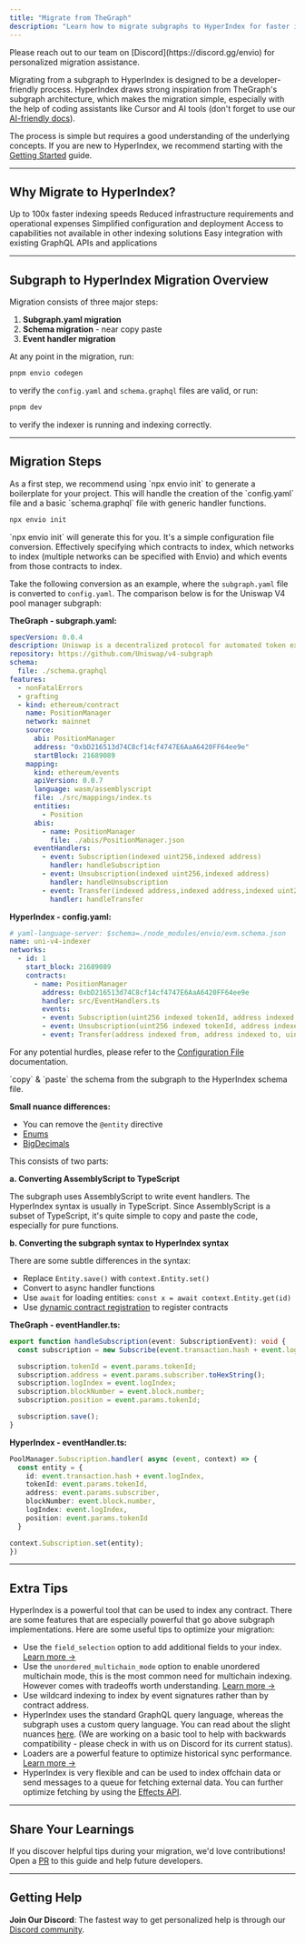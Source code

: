 ```yaml
---
title: "Migrate from TheGraph"
description: "Learn how to migrate subgraphs to HyperIndex for faster indexing and easier integration."
---
```


<Callout icon="info-circle" color="#3B82F6" iconType="regular">
Please reach out to our team on [Discord](https://discord.gg/envio) for personalized migration assistance.
</Callout>

Migrating from a subgraph to HyperIndex is designed to be a developer-friendly process. HyperIndex draws strong inspiration from TheGraph's subgraph architecture, which makes the migration simple, especially with the help of coding assistants like Cursor and AI tools (don't forget to use our [AI-friendly docs](/HyperIndex-LLM/hyperindex-complete)).

The process is simple but requires a good understanding of the underlying concepts. If you are new to HyperIndex, we recommend starting with the [Getting Started](/HyperIndex/getting-started) guide.

---

## Why Migrate to HyperIndex?

<CardGroup cols={2}>
  <Card title="Superior Performance" icon="gauge-high">
    Up to 100x faster indexing speeds
  </Card>
  
  <Card title="Lower Costs" icon="dollar-sign">
    Reduced infrastructure requirements and operational expenses
  </Card>
  
  <Card title="Better Developer Experience" icon="code">
    Simplified configuration and deployment
  </Card>
  
  <Card title="Advanced Features" icon="sparkles">
    Access to capabilities not available in other indexing solutions
  </Card>
  
  <Card title="Seamless Integration" icon="plug">
    Easy integration with existing GraphQL APIs and applications
  </Card>
</CardGroup>

---

## Subgraph to HyperIndex Migration Overview

Migration consists of three major steps:

1. **Subgraph.yaml migration**
2. **Schema migration** - near copy paste
3. **Event handler migration**

At any point in the migration, run:

```bash >_ terminal
pnpm envio codegen
```

to verify the `config.yaml` and `schema.graphql` files are valid, or run:

```bash >_ terminal
pnpm dev
```

to verify the indexer is running and indexing correctly.

---

## Migration Steps

<Steps>

<Step title="Generate a boilerplate">
As a first step, we recommend using `npx envio init` to generate a boilerplate for your project. This will handle the creation of the `config.yaml` file and a basic `schema.graphql` file with generic handler functions.

```bash >_ terminal
npx envio init
```
</Step>

<Step title="Convert subgraph.yaml to config.yaml">
`npx envio init` will generate this for you. It's a simple configuration file conversion. Effectively specifying which contracts to index, which networks to index (multiple networks can be specified with Envio) and which events from those contracts to index.

Take the following conversion as an example, where the `subgraph.yaml` file is converted to `config.yaml`. The comparison below is for the Uniswap V4 pool manager subgraph:

**TheGraph - subgraph.yaml:**
```yaml icon="/icons/yaml-icon.png" title="subgraph.yaml"
specVersion: 0.0.4
description: Uniswap is a decentralized protocol for automated token exchange on Ethereum.
repository: https://github.com/Uniswap/v4-subgraph
schema:
  file: ./schema.graphql
features:
  - nonFatalErrors
  - grafting
  - kind: ethereum/contract
    name: PositionManager
    network: mainnet
    source:
      abi: PositionManager
      address: "0xbD216513d74C8cf14cf4747E6AaA6420FF64ee9e"
      startBlock: 21689089
    mapping:
      kind: ethereum/events
      apiVersion: 0.0.7
      language: wasm/assemblyscript
      file: ./src/mappings/index.ts
      entities:
        - Position
      abis:
        - name: PositionManager
          file: ./abis/PositionManager.json
      eventHandlers:
        - event: Subscription(indexed uint256,indexed address)
          handler: handleSubscription
        - event: Unsubscription(indexed uint256,indexed address)
          handler: handleUnsubscription
        - event: Transfer(indexed address,indexed address,indexed uint256)
          handler: handleTransfer
```

**HyperIndex - config.yaml:**
```yaml icon="/icons/yaml-icon.png" title="config.yaml"
# yaml-language-server: $schema=./node_modules/envio/evm.schema.json
name: uni-v4-indexer
networks:
  - id: 1
    start_block: 21689089
    contracts:      
      - name: PositionManager
        address: 0xbD216513d74C8cf14cf4747E6AaA6420FF64ee9e
        handler: src/EventHandlers.ts
        events:        
        - event: Subscription(uint256 indexed tokenId, address indexed subscriber)
        - event: Unsubscription(uint256 indexed tokenId, address indexed subscriber)          
        - event: Transfer(address indexed from, address indexed to, uint256 indexed id)
```

For any potential hurdles, please refer to the [Configuration File](/HyperIndex/Guides/configuration-file) documentation.
</Step>

<Step title="Migrate the schema">
`copy` & `paste` the schema from the subgraph to the HyperIndex schema file.

**Small nuance differences:**

- You can remove the `@entity` directive
- [Enums](/HyperIndex/Guides/schema-file#enum-types)
- [BigDecimals](/HyperIndex/Guides/schema-file#working-with-bigdecimal)
</Step>

<Step title="Migrate event handlers">
This consists of two parts:

**a. Converting AssemblyScript to TypeScript**

The subgraph uses AssemblyScript to write event handlers. The HyperIndex syntax is usually in TypeScript. Since AssemblyScript is a subset of TypeScript, it's quite simple to copy and paste the code, especially for pure functions.

**b. Converting the subgraph syntax to HyperIndex syntax**

There are some subtle differences in the syntax:

- Replace `Entity.save()` with `context.Entity.set()`
- Convert to async handler functions
- Use `await` for loading entities: `const x = await context.Entity.get(id)`
- Use [dynamic contract registration](/HyperIndex/Advanced/dynamic-contracts) to register contracts

**TheGraph - eventHandler.ts:**
```typescript icon="/icons/typescript-icon.png" title="eventHandler.ts"
export function handleSubscription(event: SubscriptionEvent): void {
  const subscription = new Subscribe(event.transaction.hash + event.logIndex);

  subscription.tokenId = event.params.tokenId;
  subscription.address = event.params.subscriber.toHexString();
  subscription.logIndex = event.logIndex;
  subscription.blockNumber = event.block.number;
  subscription.position = event.params.tokenId;

  subscription.save();
}
```

**HyperIndex - eventHandler.ts:**
```typescript icon="/icons/typescript-icon.png" title="eventHandler.ts"
PoolManager.Subscription.handler( async (event, context) => {
  const entity = {
    id: event.transaction.hash + event.logIndex,
    tokenId: event.params.tokenId,
    address: event.params.subscriber,
    blockNumber: event.block.number,
    logIndex: event.logIndex,
    position: event.params.tokenId
  }

context.Subscription.set(entity);
})
```
</Step>

</Steps>

---

## Extra Tips

HyperIndex is a powerful tool that can be used to index any contract. There are some features that are especially powerful that go above subgraph implementations. Here are some useful tips to optimize your migration:

- Use the `field_selection` option to add additional fields to your index. [Learn more →](/HyperIndex/Guides/configuration-file#field-selection)
- Use the `unordered_multichain_mode` option to enable unordered multichain mode, this is the most common need for multichain indexing. However comes with tradeoffs worth understanding. [Learn more →](/HyperIndex/Guides/configuration-file#unordered-multichain-mode)
- Use wildcard indexing to index by event signatures rather than by contract address.
- HyperIndex uses the standard GraphQL query language, whereas the subgraph uses a custom query language. You can read about the slight nuances [here](https://docs.sablier.com/api/caveats). (We are working on a basic tool to help with backwards compatibility - please check in with us on Discord for its current status).
- Loaders are a powerful feature to optimize historical sync performance. [Learn more →](/HyperIndex/Advanced/loaders)
- HyperIndex is very flexible and can be used to index offchain data or send messages to a queue for fetching external data. You can further optimize fetching by using the [Effects API](/HyperIndex/Advanced/effect-api).

---

## Share Your Learnings

If you discover helpful tips during your migration, we'd love contributions! Open a [PR](https://github.com/enviodev/docs) to this guide and help future developers.

---

## Getting Help

**Join Our Discord**: The fastest way to get personalized help is through our [Discord community](https://discord.gg/envio).

